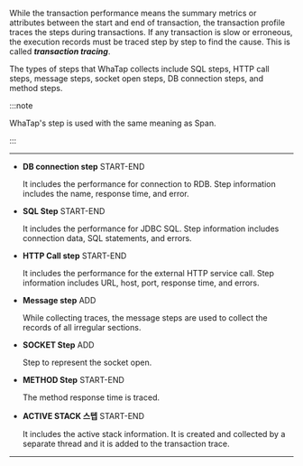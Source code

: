 While the transaction performance means the summary metrics or attributes between the start and end of transaction, the transaction profile traces the steps during transactions. If any transaction is slow or erroneous, the execution records must be traced step by step to find the cause. This is called **_transaction tracing_**.

The types of steps that WhaTap collects include SQL steps, HTTP call steps, message steps, socket open steps, DB connection steps, and method steps. 

:::note

WhaTap's step is used with the same meaning as Span.

:::

* * *

-   **DB connection step** <span class='type'>START-END</span>

    It includes the performance for connection to RDB. Step information includes the name, response time, and error.

-   **SQL Step** <span class='type'>START-END</span>

    It includes the performance for JDBC SQL. Step information includes connection data, SQL statements, and errors.

-   **HTTP Call step** <span class='type'>START-END</span>

    It includes the performance for the external HTTP service call. Step information includes URL, host, port, response time, and errors.

-   **Message step** <span class='type'>ADD</span>

    While collecting traces, the message steps are used to collect the records of all irregular sections.  

-   **SOCKET Step** <span class='type'>ADD</span>

    Step to represent the socket open.

-   **METHOD Step** <span class='type'>START-END</span>

    The method response time is traced.

-   **ACTIVE STACK 스텝** <span class='type'>START-END</span>

    It includes the active stack information. It is created and collected by a separate thread and it is added to the transaction trace.

* * *
